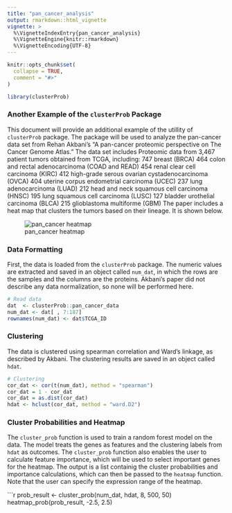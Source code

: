 ```yaml
---
title: "pan_cancer_analysis"
output: rmarkdown::html_vignette
vignette: >
  %\VignetteIndexEntry{pan_cancer_analysis}
  %\VignetteEngine{knitr::rmarkdown}
  %\VignetteEncoding{UTF-8}
---
```


```r
knitr::opts_chunk$set(
  collapse = TRUE,
  comment = "#>"
)
```

```r
library(clusterProb)
```

### Another Example of the `clusterProb` Package
This document will provide an additional example of the utillity of `clusterProb` package. The package will be used to analyze the pan-cancer data set from Rehan Akbani's "A pan-cancer proteomic perspective on The Cancer Genome Atlas." The data set includes Proteomic data from 3,467 patient tumors obtained from TCGA, including:
747 breast (BRCA)
464 colon and rectal adenocarcinoma (COAD and READ)
454 renal clear cell carcinoma (KIRC)
412 high-grade serous ovarian cystadenocarcinoma (OVCA)
404 uterine corpus endometrial carcinoma (UCEC)
237 lung adenocarcinoma (LUAD)
212 head and neck squamous cell carcinoma (HNSC)
195 lung squamous cell carcinoma (LUSC)
127 bladder urothelial carcinoma (BLCA)
215 glioblastoma multiforme (GBM) 
The paper includes a heat map that clusters the tumors based on their lineage. It is shown below.

![pan_cancer heatmap](./pan_cancer_figure.png)

### Data Formatting
First, the  data is loaded from the `clusterProb` package. The numeric values are extracted and saved in an object called `num_dat`, in which the rows are the samples and the columns are the proteins. Akbani's paper did not describe any data normalization, so none will be performed here.

```r
# Read data
dat  <- clusterProb::pan_cancer_data
num_dat <- dat[ , 7:187]
rownames(num_dat) <- dat$TCGA_ID
```

### Clustering
The data is clustered using spearman correlation and Ward's linkage, as described by Akbani. The clustering results are saved in an object called `hdat`.
```r
# Clustering
cor_dat <- cor(t(num_dat), method = "spearman")
cor_dat = 1 - cor_dat
cor_dat = as.dist(cor_dat)
hdat <- hclust(cor_dat, method = "ward.D2")
```

### Cluster Probabilities and Heatmap
The `cluster_prob` function is used to train a random forest model on the data. The model treats the genes as features and the clustering labels from `hdat` as outcomes. The `cluster_prob` function also enables the user to calculate feature importance, which will be used to select important genes for the heatmap. The output is a list containig the cluster probabilities and importance calculations, which can then be passed to the `heatmap` function. Note that the user can specify the expression range of the heatmap.

```r
prob_result <- cluster_prob(num_dat, hdat, 8, 500, 50)
heatmap_prob(prob_result, -2.5, 2.5)
